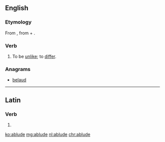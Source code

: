 ==English==

===Etymology===
From {{etyl|la|en}} {{m|la|ablūdō||differ from}}, from {{term|ab||from|lang=la}} + {{m|la|lūdō||play; trick}}.

===Verb===
{{en-verb|ablud}}

# {{context|obsolete|lang=en}} To be [[unlike]]; to [[differ]].
#: {{rfquotek|Bishop Hall}}

===Anagrams===
* [[belaud#English|belaud]]

----

==Latin==

===Verb===
{{la-verb-form|ablūde}}

# {{inflection of|ablūdō||2|s|pres|actv|impr|lang=la}}

[[ko:ablude]]
[[mg:ablude]]
[[nl:ablude]]
[[chr:ablude]]